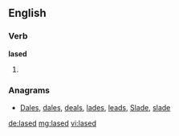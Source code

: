 ==English==

===Verb===
'''lased'''

# {{past of|lase}}

===Anagrams===
* [[Dales#English|Dales]], [[dales#English|dales]], [[deals#English|deals]], [[lades#English|lades]], [[leads#English|leads]], [[Slade#English|Slade]], [[slade#English|slade]]

[[de:lased]]
[[mg:lased]]
[[vi:lased]]